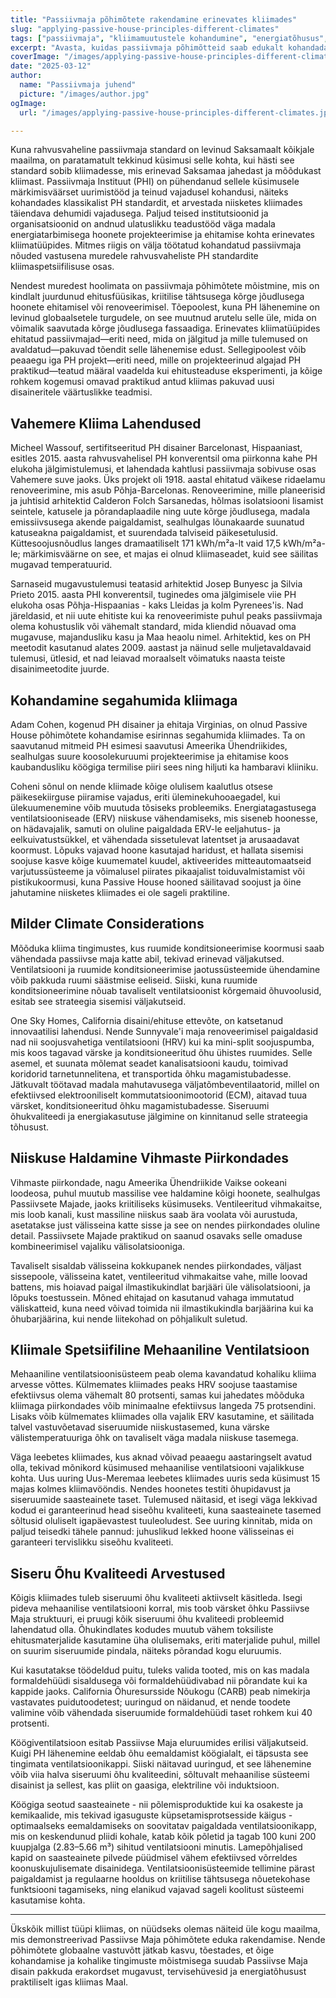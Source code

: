 ```yaml
---
title: "Passiivmaja põhimõtete rakendamine erinevates kliimades"
slug: "applying-passive-house-principles-different-climates"
tags: ["passiivmaja", "kliimamuutustele kohandumine", "energiatõhusus", "jätkusuutlikkus", "globaalne rakendamine"]
excerpt: "Avasta, kuidas passiivmaja põhimõtteid saab edukalt kohandada erinevatesse kliimadesse üle kogu maailma, koos reaalse maailma näidete ja praktiliste lahendustega mugavuse ja efektiivsuse säilitamiseks igas keskkonnas."
coverImage: "/images/applying-passive-house-principles-different-climates.jpg"
date: "2025-03-12"
author:
  name: "Passiivmaja juhend"
  picture: "/images/author.jpg"
ogImage:
  url: "/images/applying-passive-house-principles-different-climates.jpg"

---
```

Kuna rahvusvaheline passiivmaja standard on levinud Saksamaalt kõikjale maailma, on paratamatult tekkinud küsimusi selle kohta, kui hästi see standard sobib kliimadesse, mis erinevad Saksamaa jahedast ja mõõdukast kliimast. Passiivmaja Instituut (PHI) on pühendanud sellele küsimusele märkimisväärset uurimistööd ja teinud vajadusel kohandusi, näiteks kohandades klassikalist PH standardit, et arvestada niisketes kliimades täiendava dehumidi vajadusega. Paljud teised institutsioonid ja organisatsioonid on andnud ulatuslikku teadustööd väga madala energiatarbimisega hoonete projekteerimise ja ehitamise kohta erinevates kliimatüüpides. Mitmes riigis on välja töötatud kohandatud passiivmaja nõuded vastusena muredele rahvusvaheliste PH standardite kliimaspetsiifilisuse osas.

Nendest muredest hoolimata on passiivmaja põhimõtete mõistmine, mis on kindlalt juurdunud ehitusfüüsikas, kriitilise tähtsusega kõrge jõudlusega hoonete ehitamisel või renoveerimisel. Tõepoolest, kuna PH lähenemine on levinud globaalsetele turgudele, on see muutnud arutelu selle üle, mida on võimalik saavutada kõrge jõudlusega fassaadiga. Erinevates kliimatüüpides ehitatud passiivmajad—eriti need, mida on jälgitud ja mille tulemused on avaldatud—pakuvad tõendit selle lähenemise edust. Sellegipoolest võib peaaegu iga PH projekt—eriti need, mille on projekteerinud algajad PH praktikud—teatud määral vaadelda kui ehitusteaduse eksperimenti, ja kõige rohkem kogemusi omavad praktikud antud kliimas pakuvad uusi disaineritele väärtuslikke teadmisi.
## Vahemere Kliima Lahendused

Micheel Wassouf, sertifitseeritud PH disainer Barcelonast, Hispaaniast, esitles 2015. aasta rahvusvahelisel PH konverentsil oma piirkonna kahe PH elukoha jälgimistulemusi, et lahendada kahtlusi passiivmaja sobivuse osas Vahemere suve jaoks. Üks projekt oli 1918. aastal ehitatud väikese ridaelamu renoveerimine, mis asub Põhja-Barcelonas. Renoveerimine, mille planeerisid ja juhtisid arhitektid Calderon Folch Sarsanedas, hõlmas isolatsiooni lisamist seintele, katusele ja põrandaplaadile ning uute kõrge jõudlusega, madala emissiivsusega akende paigaldamist, sealhulgas lõunakaarde suunatud katuseakna paigaldamist, et suurendada talviseid päikesetulusid. Küttesoojusnõudlus langes dramaatiliselt 171 kWh/m²a-lt vaid 17,5 kWh/m²a-le; märkimisväärne on see, et majas ei olnud kliimaseadet, kuid see säilitas mugavad temperatuurid.

Sarnaseid mugavustulemusi teatasid arhitektid Josep Bunyesc ja Silvia Prieto 2015. aasta PHI konverentsil, tuginedes oma jälgimisele viie PH elukoha osas Põhja-Hispaanias - kaks Lleidas ja kolm Pyrenees'is. Nad järeldasid, et nii uute ehitiste kui ka renoveerimiste puhul peaks passiivmaja olema kohustuslik või vähemalt standard, mida kliendid nõuavad oma mugavuse, majandusliku kasu ja Maa heaolu nimel. Arhitektid, kes on PH meetodit kasutanud alates 2009. aastast ja näinud selle muljetavaldavaid tulemusi, ütlesid, et nad leiavad moraalselt võimatuks naasta teiste disainimeetodite juurde.
## Kohandamine segahumida kliimaga

Adam Cohen, kogenud PH disainer ja ehitaja Virginias, on olnud Passive House põhimõtete kohandamise esirinnas segahumida kliimades. Ta on saavutanud mitmeid PH esimesi saavutusi Ameerika Ühendriikides, sealhulgas suure koosolekuruumi projekteerimise ja ehitamise koos kaubandusliku köögiga termilise piiri sees ning hiljuti ka hambaravi kliiniku.

Coheni sõnul on nende kliimade kõige olulisem kaalutlus otsese päikesekiirguse piiramise vajadus, eriti üleminekuhooaegadel, kui ülekuumenemine võib muutuda tõsiseks probleemiks. Energiatagastusega ventilatsiooniseade (ERV) niiskuse vähendamiseks, mis siseneb hoonesse, on hädavajalik, samuti on oluline paigaldada ERV-le eeljahutus- ja eelkuivatustsükkel, et vähendada sissetulevat latentset ja arusaadavat koormust. Lõpuks vajavad hoone kasutajad haridust, et hallata sisemisi soojuse kasve kõige kuumematel kuudel, aktiveerides mitteautomaatseid varjutussüsteeme ja võimalusel piirates pikaajalist toiduvalmistamist või pistikukoormusi, kuna Passive House hooned säilitavad soojust ja öine jahutamine niisketes kliimades ei ole sageli praktiline.
## Milder Climate Considerations

Mõõduka kliima tingimustes, kus ruumide konditsioneerimise koormusi saab vähendada passiivse maja katte abil, tekivad erinevad väljakutsed. Ventilatsiooni ja ruumide konditsioneerimise jaotussüsteemide ühendamine võib pakkuda ruumi säästmise eeliseid. Siiski, kuna ruumide konditsioneerimine nõuab tavaliselt ventilatsioonist kõrgemaid õhuvoolusid, esitab see strateegia sisemisi väljakutseid.

One Sky Homes, California disaini/ehituse ettevõte, on katsetanud innovaatilisi lahendusi. Nende Sunnyvale'i maja renoveerimisel paigaldasid nad nii soojusvahetiga ventilatsiooni (HRV) kui ka mini-split soojuspumba, mis koos tagavad värske ja konditsioneeritud õhu ühistes ruumides. Selle asemel, et suunata mõlemat seadet kanalisatsiooni kaudu, toimivad koridorid tarnetunnelitena, et transportida õhku magamistubadesse. Jätkuvalt töötavad madala mahutavusega väljatõmbeventilaatorid, millel on efektiivsed elektrooniliselt kommutatsioonimootorid (ECM), aitavad tuua värsket, konditsioneeritud õhku magamistubadesse. Siseruumi õhukvaliteedi ja energiakasutuse jälgimine on kinnitanud selle strateegia tõhusust.
## Niiskuse Haldamine Vihmaste Piirkondades

Vihmaste piirkondade, nagu Ameerika Ühendriikide Vaikse ookeani loodeosa, puhul muutub massilise vee haldamine kõigi hoonete, sealhulgas Passiivsete Majade, jaoks kriitiliseks küsimuseks. Ventileeritud vihmakaitse, mis loob kanali, kust massiline niiskus saab ära voolata või aurustuda, asetatakse just välisseina katte sisse ja see on nendes piirkondades oluline detail. Passiivsete Majade praktikud on saanud osavaks selle omaduse kombineerimisel vajaliku välisolatsiooniga.

Tavaliselt sisaldab välisseina kokkupanek nendes piirkondades, väljast sissepoole, välisseina katet, ventileeritud vihmakaitse vahe, mille loovad battens, mis hoiavad paigal ilmastikukindlat barjääri üle välisolatsiooni, ja lõpuks toestussein. Mõned ehitajad on kasutanud vahaga immutatud väliskatteid, kuna need võivad toimida nii ilmastikukindla barjäärina kui ka õhubarjäärina, kui nende liitekohad on põhjalikult suletud.

## Kliimale Spetsiifiline Mehaaniline Ventilatsioon

Mehaaniline ventilatsioonisüsteem peab olema kavandatud kohaliku kliima arvesse võttes. Külmemates kliimades peaks HRV soojuse taastamise efektiivsus olema vähemalt 80 protsenti, samas kui jahedates mõõduka kliimaga piirkondades võib minimaalne efektiivsus langeda 75 protsendini. Lisaks võib külmemates kliimades olla vajalik ERV kasutamine, et säilitada talvel vastuvõetavad siseruumide niiskustasemed, kuna värske välistemperatuuriga õhk on tavaliselt väga madala niiskuse tasemega.

Väga leebetes kliimades, kus aknad võivad peaaegu aastaringselt avatud olla, tekivad mõnikord küsimused mehaanilise ventilatsiooni vajalikkuse kohta. Uus uuring Uus-Meremaa leebetes kliimades uuris seda küsimust 15 majas kolmes kliimavööndis. Nendes hoonetes testiti õhupidavust ja siseruumide saasteainete taset. Tulemused näitasid, et isegi väga lekkivad kodud ei garanteerinud head siseõhu kvaliteeti, kuna saasteainete tasemed sõltusid oluliselt igapäevastest tuuleoludest. See uuring kinnitab, mida on paljud teisedki tähele pannud: juhuslikud lekked hoone välisseinas ei garanteeri tervislikku siseõhu kvaliteeti.
## Siseru Õhu Kvaliteedi Arvestused

Kõigis kliimades tuleb siseruumi õhu kvaliteeti aktiivselt käsitleda. Isegi pideva mehaanilise ventilatsiooni korral, mis toob värsket õhku Passiivse Maja struktuuri, ei pruugi kõik siseruumi õhu kvaliteedi probleemid lahendatud olla. Õhukindlates kodudes muutub vähem toksiliste ehitusmaterjalide kasutamine üha olulisemaks, eriti materjalide puhul, millel on suurim siseruumide pindala, näiteks põrandad kogu eluruumis.

Kui kasutatakse töödeldud puitu, tuleks valida tooted, mis on kas madala formaldehüüdi sisaldusega või formaldehüüdivabad nii põrandate kui ka kappide jaoks. California Õhuresursside Nõukogu (CARB) peab nimekirja vastavates puidutoodetest; uuringud on näidanud, et nende toodete valimine võib vähendada siseruumide formaldehüüdi taset rohkem kui 40 protsenti.

Köögiventilatsioon esitab Passiivse Maja eluruumides erilisi väljakutseid. Kuigi PH lähenemine eeldab õhu eemaldamist köögialalt, ei täpsusta see tingimata ventilatsioonikappi. Siiski näitavad uuringud, et see lähenemine võib viia halva siseruumi õhu kvaliteedini, sõltuvalt mehaanilise süsteemi disainist ja sellest, kas pliit on gaasiga, elektriline või induktsioon.

Köögiga seotud saasteainete - nii põlemisproduktide kui ka osakeste ja kemikaalide, mis tekivad igasuguste küpsetamisprotsesside käigus - optimaalseks eemaldamiseks on soovitatav paigaldada ventilatsioonikapp, mis on keskendunud pliidi kohale, katab kõik põletid ja tagab 100 kuni 200 kuupjalga (2.83–5.66 m³) sihitud ventilatsiooni minutis. Lamepõhjalised kapid on saasteainete pilvede püüdmisel vähem efektiivsed võrreldes koonuskujulisemate disainidega. Ventilatsioonisüsteemide tellimine pärast paigaldamist ja regulaarne hooldus on kriitilise tähtsusega nõuetekohase funktsiooni tagamiseks, ning elanikud vajavad sageli koolitust süsteemi kasutamise kohta.

---

Ükskõik millist tüüpi kliimas, on nüüdseks olemas näiteid üle kogu maailma, mis demonstreerivad Passiivse Maja põhimõtete eduka rakendamise. Nende põhimõtete globaalne vastuvõtt jätkab kasvu, tõestades, et õige kohandamise ja kohalike tingimuste mõistmisega suudab Passiivse Maja disain pakkuda erakordset mugavust, tervisehüvesid ja energiatõhusust praktiliselt igas kliimas Maal.
